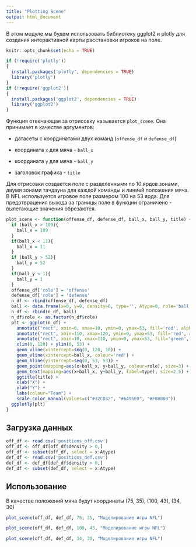```yaml
---
title: "Plotting Scene"
output: html_document
---
```


В этом модуле мы будем использовать библиотеку ggplot2 и plotly для создания интерактивной карты расстановки игроков на поле.

```r
knitr::opts_chunk$set(echo = TRUE)

if (!require('plotly'))
{
  install.packages('plotly', dependencies = TRUE)
  library('plotly')
}
if (!require('ggplot2'))
{
  install.packages('ggplot2', dependencies = TRUE)
  library('ggplot2')
}
```

Функция отвечающая за отрисовку называется `plot_scene`. 
Она принимает в качестве аргументов:

- датасеты с координатами двух команд (`offense_df` и `defense_df`)

- координата `x` для мяча - `ball_x` 

- координата `y` для мяча - `ball_y`

- заголовок графика - `title`

Для отрисовки создается поле с разделенными по 10 ярдов зонами, двумя зонами тачдауна для каждой команды и линией положения мяча. В NFL используется игровое поле размером 100 на 53 ярда. Для предотврацения выхода за границы поле в функции ограничено - вылетающие значения обрезаются.

```r
plot_scene <- function(offense_df, defense_df, ball_x, ball_y, title) {
  if (ball_x > 109){
    ball_x = 109
  }
  if(ball_x < 11){
    ball_x = 11
  }
  if (ball_y > 52){
    ball_y = 52
  }
  if(ball_y < 1){
    ball_y = 1
  }
  offense_df['role'] = 'offense'
  defense_df['role'] = 'defense'
  n_df <- rbind(offense_df, defense_df)
  ball <- data.frame(x=0, y=0, density=0, type='', Atype=0, role='ball')
  n_df <- rbind(n_df, ball)
  n_df$role <- as.factor(n_df$role)
  plt <- ggplot(n_df) + 
    annotate("rect", xmin=0, xmax=10, ymin=0, ymax=53, fill='red', alpha=.2) + 
    annotate("rect", xmin=110, xmax=120, ymin=0, ymax=53, fill='red', alpha=.2) + 
    annotate("rect", xmin=10, xmax=110, ymin=0, ymax=53, fill='green', alpha=.2) + 
    xlim(0, 120) + ylim(0, 53) + 
    geom_vline(xintercept=seq(0, 120, 10)) + 
    geom_vline(xintercept=ball_x, colour='red') +
    geom_hline(yintercept=seq(0, 53, 53)) + 
    geom_point(mapping=aes(x+ball_x, y+ball_y, colour=role), size=3) + 
    geom_text(mapping=aes(x+ball_x, y+ball_y, label=type), size=2.5) +
    ggtitle(title) +
    xlab("X") +
    ylab("Y") +
    labs(colour="Team") +
    scale_color_manual(values=c("#32CD32", "#6495ED", "#F08080"))
  ggplotly(plt)
}
```

## Загрузка данных

```r
off_df <- read.csv('positions_off.csv')
off_df <- off_df[off_df$density > 0,]
off_df <- subset(off_df, select = x:Atype)
def_df <- read.csv('positions_def.csv')
def_df <- def_df[def_df$density > 0,]
def_df <- subset(def_df, select = x:Atype)
```

## Использование

В качестве положений мяча будут координаты (75, 35), (100, 43), (34, 30)

```r
plot_scene(off_df, def_df, 75, 35, "Моделирование игры NFL")
```

```r
plot_scene(off_df, def_df, 100, 43, "Моделирование игры NFL")
```

```r
plot_scene(off_df, def_df, 34, 30, "Моделирование игры NFL")
```